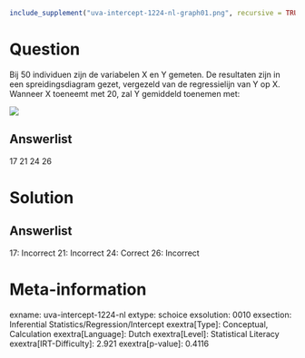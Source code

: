 ```r
include_supplement("uva-intercept-1224-nl-graph01.png", recursive = TRUE)
```

Question
========

Bij 50 individuen zijn de variabelen X en Y gemeten. De resultaten zijn
in een spreidingsdiagram gezet, vergezeld van de regressielijn van Y op
X.\
Wanneer X toeneemt met 20, zal Y gemiddeld toenemen met:

![](uva-intercept-1224-nl-graph01.png)

Answerlist
----------

17
21
24
26

Solution
========

Answerlist
----------

17: Incorrect
21: Incorrect
24: Correct
26: Incorrect

Meta-information
================
exname: uva-intercept-1224-nl
extype: schoice
exsolution: 0010
exsection: Inferential Statistics/Regression/Intercept
exextra[Type]: Conceptual, Calculation
exextra[Language]: Dutch
exextra[Level]: Statistical Literacy
exextra[IRT-Difficulty]: 2.921
exextra[p-value]: 0.4116
